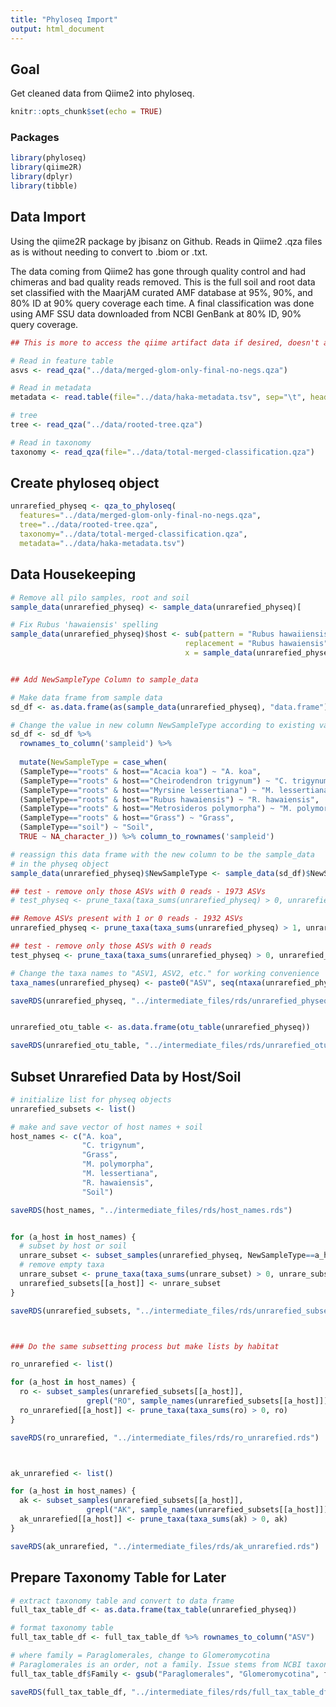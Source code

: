 ```yaml
---
title: "Phyloseq Import"
output: html_document
---
```



## Goal
Get cleaned data from Qiime2 into phyloseq.


```r

knitr::opts_chunk$set(echo = TRUE)

```


### Packages


```r

library(phyloseq)
library(qiime2R)
library(dplyr)
library(tibble)

```


## Data Import

Using the qiime2R package by jbisanz on Github. Reads in Qiime2 .qza files as is without needing to convert to .biom or .txt.

The data coming from Qiime2 has gone through quality control and had chimeras and bad quality reads removed. This is the full soil and root data set classified with the MaarjAM curated AMF database at 95%, 90%, and 80% ID at 90% query coverage each time. A final classification was done using AMF SSU data downloaded from NCBI GenBank at 80% ID, 90% query coverage.


```r

## This is more to access the qiime artifact data if desired, doesn't actually have to do with the phyloseq object yet

# Read in feature table
asvs <- read_qza("../data/merged-glom-only-final-no-negs.qza")

# Read in metadata
metadata <- read.table(file="../data/haka-metadata.tsv", sep="\t", header=TRUE, stringsAsFactors = TRUE)

# tree
tree <- read_qza("../data/rooted-tree.qza")

# Read in taxonomy
taxonomy <- read_qza(file="../data/total-merged-classification.qza")


```


## Create phyloseq object

```r

unrarefied_physeq <- qza_to_phyloseq(
  features="../data/merged-glom-only-final-no-negs.qza", 
  tree="../data/rooted-tree.qza", 
  taxonomy="../data/total-merged-classification.qza", 
  metadata="../data/haka-metadata.tsv")


```


## Data Housekeeping

```r

# Remove all pilo samples, root and soil
sample_data(unrarefied_physeq) <- sample_data(unrarefied_physeq)[                                    (sample_data(unrarefied_physeq)$host!="Coprosma rhynchocarpa"),]

# Fix Rubus 'hawaiensis' spelling 
sample_data(unrarefied_physeq)$host <- sub(pattern = "Rubus hawaiiensis", 
                                       replacement = "Rubus hawaiensis", 
                                       x = sample_data(unrarefied_physeq)$host)


## Add NewSampleType Column to sample_data

# Make data frame from sample data
sd_df <- as.data.frame(as(sample_data(unrarefied_physeq), "data.frame"))

# Change the value in new column NewSampleType according to existing values for SampleType and host. All right hand side must be same type, so NA_character_ must be used, not just NA
sd_df <- sd_df %>% 
  rownames_to_column('sampleid') %>%
  
  mutate(NewSampleType = case_when(
  (SampleType=="roots" & host=="Acacia koa") ~ "A. koa",
  (SampleType=="roots" & host=="Cheirodendron trigynum") ~ "C. trigynum",
  (SampleType=="roots" & host=="Myrsine lessertiana") ~ "M. lessertiana",
  (SampleType=="roots" & host=="Rubus hawaiensis") ~ "R. hawaiensis",
  (SampleType=="roots" & host=="Metrosideros polymorpha") ~ "M. polymorpha",
  (SampleType=="roots" & host=="Grass") ~ "Grass",
  (SampleType=="soil") ~ "Soil",
  TRUE ~ NA_character_)) %>% column_to_rownames('sampleid')

# reassign this data frame with the new column to be the sample_data 
# in the physeq object
sample_data(unrarefied_physeq)$NewSampleType <- sample_data(sd_df)$NewSampleType

## test - remove only those ASVs with 0 reads - 1973 ASVs
# test_physeq <- prune_taxa(taxa_sums(unrarefied_physeq) > 0, unrarefied_physeq)

## Remove ASVs present with 1 or 0 reads - 1932 ASVs
unrarefied_physeq <- prune_taxa(taxa_sums(unrarefied_physeq) > 1, unrarefied_physeq)

## test - remove only those ASVs with 0 reads
test_physeq <- prune_taxa(taxa_sums(unrarefied_physeq) > 0, unrarefied_physeq)

# Change the taxa names to "ASV1, ASV2, etc." for working convenience
taxa_names(unrarefied_physeq) <- paste0("ASV", seq(ntaxa(unrarefied_physeq)))

saveRDS(unrarefied_physeq, "../intermediate_files/rds/unrarefied_physeq.rds")


unrarefied_otu_table <- as.data.frame(otu_table(unrarefied_physeq))

saveRDS(unrarefied_otu_table, "../intermediate_files/rds/unrarefied_otu_table.rds")

```



## Subset Unrarefied Data by Host/Soil

```r

# initialize list for physeq objects
unrarefied_subsets <- list()

# make and save vector of host names + soil
host_names <- c("A. koa",
                "C. trigynum",
                "Grass",
                "M. polymorpha",
                "M. lessertiana",
                "R. hawaiensis",
                "Soil")

saveRDS(host_names, "../intermediate_files/rds/host_names.rds")


for (a_host in host_names) {
  # subset by host or soil
  unrare_subset <- subset_samples(unrarefied_physeq, NewSampleType==a_host)
  # remove empty taxa
  unrare_subset <- prune_taxa(taxa_sums(unrare_subset) > 0, unrare_subset)
  unrarefied_subsets[[a_host]] <- unrare_subset
}

saveRDS(unrarefied_subsets, "../intermediate_files/rds/unrarefied_subsets.rds")



### Do the same subsetting process but make lists by habitat

ro_unrarefied <- list()

for (a_host in host_names) {
  ro <- subset_samples(unrarefied_subsets[[a_host]], 
                 grepl("RO", sample_names(unrarefied_subsets[[a_host]])))
  ro_unrarefied[[a_host]] <- prune_taxa(taxa_sums(ro) > 0, ro)
}

saveRDS(ro_unrarefied, "../intermediate_files/rds/ro_unrarefied.rds")



ak_unrarefied <- list()

for (a_host in host_names) {
  ak <- subset_samples(unrarefied_subsets[[a_host]], 
                 grepl("AK", sample_names(unrarefied_subsets[[a_host]])))
  ak_unrarefied[[a_host]] <- prune_taxa(taxa_sums(ak) > 0, ak)
}

saveRDS(ak_unrarefied, "../intermediate_files/rds/ak_unrarefied.rds")


```


## Prepare Taxonomy Table for Later

```r

# extract taxonomy table and convert to data frame
full_tax_table_df <- as.data.frame(tax_table(unrarefied_physeq))

# format taxonomy table
full_tax_table_df <- full_tax_table_df %>% rownames_to_column("ASV")

# where family = Paraglomerales, change to Glomeromycotina
# Paraglomerales is an order, not a family. Issue stems from NCBI taxonomy.
full_tax_table_df$Family <- gsub("Paraglomerales", "Glomeromycotina", full_tax_table_df$Family)

saveRDS(full_tax_table_df, "../intermediate_files/rds/full_tax_table_df.rds")

```
